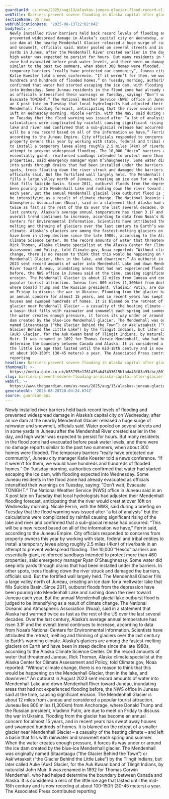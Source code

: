 ```yaml
---
guardianId: us-news/2025/aug/13/alaskas-juneau-glacier-flood-record-climate
webTitle: Barriers prevent severe flooding in Alaska capital after glacier outburst
sectionName: US news
webPublicationDate: '2025-08-13T22:02:04Z'
bodyText: >-
  Newly installed river barriers held back record levels of flooding and
  prevented widespread damage in Alaska’s capital city on Wednesday, after an
  ice dam at the nearby Mendenhall Glacier released a huge surge of rainwater
  and snowmelt, officials said. Water pooled on several streets and in some
  yards in Juneau after the Mendenhall River crested earlier in the day, and
  high water was expected to persist for hours. But many residents in the flood
  zone had evacuated before peak water levels, and there were no damage reports
  similar to the past two summers, when about 300 homes were flooded. The
  temporary barriers “really have protected our community”, Juneau city manager
  Katie Koester told a news conference. “If it weren’t for them, we would have
  hundreds and hundreds of flooded homes.” On Tuesday morning, authorities
  confirmed that water had started escaping the ice dam, with flooding expected
  into Wednesday. Some Juneau residents in the flood zone had already evacuated
  as officials intensified their warnings on Tuesday, saying: “Don’t wait,
  Evacuate TONIGHT.” The National Weather Service (NWS) office in Juneau said in
  an X post late on Tuesday that local hydrologists had adjusted their
  Mendenhall flooding forecast, anticipating that the river would crest at over
  16ft on Wednesday morning. Nicole Ferrin, with the NWS, said during a briefing
  on Tuesday that the flood warning was issued after “a lot of analysis” but the
  calculations were complicated by rainfall causing significant rising of the
  lake and river and confirmed that a sub-glacial release had occurred. “This
  will be a new record based on all of the information we have,” Ferrin said,
  according to the Juneau Empire. City officials responded to concerns from
  property owners this year by working with state, federal and tribal entities
  to install a temporary levee along roughly 2.5 miles (4km) of riverbank in an
  attempt to prevent widespread flooding. The 10,000 “Hesco” barriers are
  essentially giant, reinforced sandbags intended to protect more than 460
  properties, said emergency manager Ryan O’Shaughnessy. Some water did seep
  into yards through drains that had been installed under the barriers. In other
  spots, trees floating down the river struck and damaged the barriers,
  officials said. But the fortified wall largely held. The Mendenhall Glacier
  fills a large valley north of Juneau, creating an ice dam for a meltwater lake
  that fills Suicide Basin. Since 2011, outburst floods from the depression have
  been pouring into Mendenhall Lake and rushing down the river toward Juneau
  each year. But the annual Mendenhall glacial lake outburst flood is judged to
  be intensifying as a result of climate change. The National Oceanic and
  Atmospheric Association (Noaa), said in a statement that Alaska had warmed
  twice as fast as the rest of the US over the last several decades. Over the
  last century, Alaska’s average annual temperature has risen 3.1F and the
  overall trend continues to increase, according to data from Noaa’s National
  Centers for Environmental Information. Scientists have attributed the retreat,
  melting and thinning of glaciers over the last century to Earth’s warming
  climate. Alaska’s glaciers are among the fastest-melting glaciers on Earth and
  have been in steep decline since the late 1980s, according to the Alaska
  Climate Science Center. On the record amounts of water that threatened Juneau,
  Rick Thoman, Alaska climate specialist at the Alaska Center for Climate
  Assessment and Policy, told Climate.gov, Noaa reported: “Without climate
  change, there is no reason to think that this would be happening on the
  Mendenhall Glacier, then in the lake, and downriver.” An outburst in August
  2023 sent record amounts of water into Mendenhall Lake and down Mendenhall
  River toward Juneau, inundating areas that had not experienced flooding
  before, the NWS office in Juneau said at the time, causing significant
  erosion. The Mendenhall Glacier is about 12 miles from Juneau and considered a
  popular tourist attraction. Juneau lies 800 miles (1,300km) from Anchorage,
  where Donald Trump and the Russian president, Vladimir Putin, are due to meet
  on Friday to discuss the war in Ukraine. Flooding from the glacier has become
  an annual concern for almost 15 years, and in recent years has swept away
  houses and swamped hundreds of homes. It is blamed on the retreat of a smaller
  glacier near Mendenhall Glacier – a casualty of the heating climate – and left
  a basin that fills with rainwater and snowmelt each spring and summer. When
  the water creates enough pressure, it forces its way under or around the ice
  dam created by the blue-ice Mendenhall glacier. The Mendenhall was originally
  named Sitaantaagu (“the Glacier Behind the Town”) or Aak’wtaaksit (“the
  Glacier Behind the Little Lake”) by the Tlingit Indians, but later called Auke
  (Auk) Glacier, for the Auk Kwaan band of Tlingit Indians, by naturalist John
  Muir. It was renamed in 1892 for Thomas Corwin Mendenhall, who had helped
  determine the boundary between Canada and Alaska. It is considered a relic of
  the little ice age that lasted until the mid-18th century and is now receding
  at about 100-150ft (30-45 meters) a year. The Associated Press contributed
  reporting
headline: Barriers prevent severe flooding in Alaska capital after glacier outburst
thumbnail: >-
  https://media.guim.co.uk/b55795e1761435ab45433615b1ada48f83a93cbc/801_460_2108_1687/500.jpg
slug: barriers-prevent-severe-flooding-in-alaska-capital-after-glacier-outburst
webUrl: >-
  https://www.theguardian.com/us-news/2025/aug/13/alaskas-juneau-glacier-flood-record-climate
generatedAt: '2025-08-28T20:04:24.674Z'
source: guardian-api
---
```

Newly installed river barriers held back record levels of flooding and prevented widespread damage in Alaska’s capital city on Wednesday, after an ice dam at the nearby Mendenhall Glacier released a huge surge of rainwater and snowmelt, officials said. Water pooled on several streets and in some yards in Juneau after the Mendenhall River crested earlier in the day, and high water was expected to persist for hours. But many residents in the flood zone had evacuated before peak water levels, and there were no damage reports similar to the past two summers, when about 300 homes were flooded. The temporary barriers “really have protected our community”, Juneau city manager Katie Koester told a news conference. “If it weren’t for them, we would have hundreds and hundreds of flooded homes.” On Tuesday morning, authorities confirmed that water had started escaping the ice dam, with flooding expected into Wednesday. Some Juneau residents in the flood zone had already evacuated as officials intensified their warnings on Tuesday, saying: “Don’t wait, Evacuate TONIGHT.” The National Weather Service (NWS) office in Juneau said in an X post late on Tuesday that local hydrologists had adjusted their Mendenhall flooding forecast, anticipating that the river would crest at over 16ft on Wednesday morning. Nicole Ferrin, with the NWS, said during a briefing on Tuesday that the flood warning was issued after “a lot of analysis” but the calculations were complicated by rainfall causing significant rising of the lake and river and confirmed that a sub-glacial release had occurred. “This will be a new record based on all of the information we have,” Ferrin said, according to the Juneau Empire. City officials responded to concerns from property owners this year by working with state, federal and tribal entities to install a temporary levee along roughly 2.5 miles (4km) of riverbank in an attempt to prevent widespread flooding. The 10,000 “Hesco” barriers are essentially giant, reinforced sandbags intended to protect more than 460 properties, said emergency manager Ryan O’Shaughnessy. Some water did seep into yards through drains that had been installed under the barriers. In other spots, trees floating down the river struck and damaged the barriers, officials said. But the fortified wall largely held. The Mendenhall Glacier fills a large valley north of Juneau, creating an ice dam for a meltwater lake that fills Suicide Basin. Since 2011, outburst floods from the depression have been pouring into Mendenhall Lake and rushing down the river toward Juneau each year. But the annual Mendenhall glacial lake outburst flood is judged to be intensifying as a result of climate change. The National Oceanic and Atmospheric Association (Noaa), said in a statement that Alaska had warmed twice as fast as the rest of the US over the last several decades. Over the last century, Alaska’s average annual temperature has risen 3.1F and the overall trend continues to increase, according to data from Noaa’s National Centers for Environmental Information. Scientists have attributed the retreat, melting and thinning of glaciers over the last century to Earth’s warming climate. Alaska’s glaciers are among the fastest-melting glaciers on Earth and have been in steep decline since the late 1980s, according to the Alaska Climate Science Center. On the record amounts of water that threatened Juneau, Rick Thoman, Alaska climate specialist at the Alaska Center for Climate Assessment and Policy, told Climate.gov, Noaa reported: “Without climate change, there is no reason to think that this would be happening on the Mendenhall Glacier, then in the lake, and downriver.” An outburst in August 2023 sent record amounts of water into Mendenhall Lake and down Mendenhall River toward Juneau, inundating areas that had not experienced flooding before, the NWS office in Juneau said at the time, causing significant erosion. The Mendenhall Glacier is about 12 miles from Juneau and considered a popular tourist attraction. Juneau lies 800 miles (1,300km) from Anchorage, where Donald Trump and the Russian president, Vladimir Putin, are due to meet on Friday to discuss the war in Ukraine. Flooding from the glacier has become an annual concern for almost 15 years, and in recent years has swept away houses and swamped hundreds of homes. It is blamed on the retreat of a smaller glacier near Mendenhall Glacier – a casualty of the heating climate – and left a basin that fills with rainwater and snowmelt each spring and summer. When the water creates enough pressure, it forces its way under or around the ice dam created by the blue-ice Mendenhall glacier. The Mendenhall was originally named Sitaantaagu (“the Glacier Behind the Town”) or Aak’wtaaksit (“the Glacier Behind the Little Lake”) by the Tlingit Indians, but later called Auke (Auk) Glacier, for the Auk Kwaan band of Tlingit Indians, by naturalist John Muir. It was renamed in 1892 for Thomas Corwin Mendenhall, who had helped determine the boundary between Canada and Alaska. It is considered a relic of the little ice age that lasted until the mid-18th century and is now receding at about 100-150ft (30-45 meters) a year. The Associated Press contributed reporting
